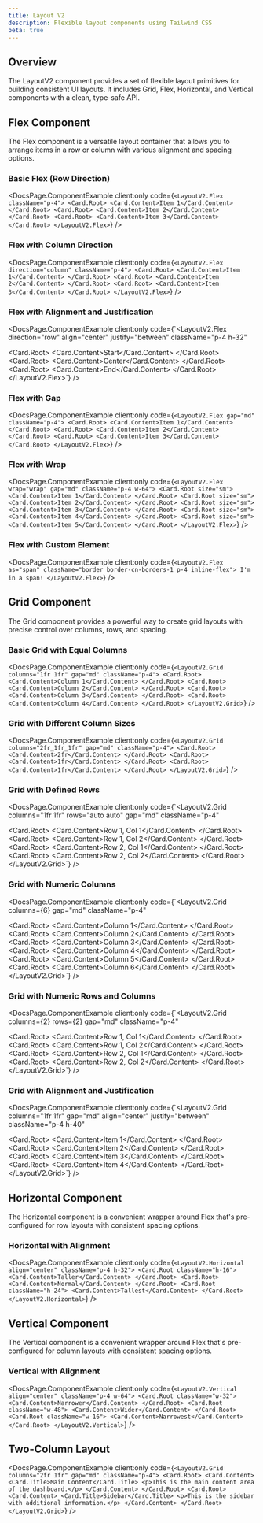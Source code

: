 ```yaml
---
title: Layout V2
description: Flexible layout components using Tailwind CSS
beta: true
---
```



## Overview

The LayoutV2 component provides a set of flexible layout primitives for building consistent UI layouts. It includes Grid, Flex, Horizontal, and Vertical components with a clean, type-safe API.

## Flex Component

The Flex component is a versatile layout container that allows you to arrange items in a row or column with various alignment and spacing options.

### Basic Flex (Row Direction)

<DocsPage.ComponentExample
  client:only
  code={`<LayoutV2.Flex className="p-4">
  <Card.Root>
    <Card.Content>Item 1</Card.Content>
  </Card.Root>
  <Card.Root>
    <Card.Content>Item 2</Card.Content>
  </Card.Root>
  <Card.Root>
    <Card.Content>Item 3</Card.Content>
  </Card.Root>
</LayoutV2.Flex>`}
/>

### Flex with Column Direction

<DocsPage.ComponentExample
  client:only
  code={`<LayoutV2.Flex direction="column" className="p-4">
  <Card.Root>
    <Card.Content>Item 1</Card.Content>
  </Card.Root>
  <Card.Root>
    <Card.Content>Item 2</Card.Content>
  </Card.Root>
  <Card.Root>
    <Card.Content>Item 3</Card.Content>
  </Card.Root>
</LayoutV2.Flex>`}
/>

### Flex with Alignment and Justification

<DocsPage.ComponentExample
  client:only
  code={`<LayoutV2.Flex 
  direction="row" 
  align="center" 
  justify="between" 
  className="p-4 h-32"
>
  <Card.Root>
    <Card.Content>Start</Card.Content>
  </Card.Root>
  <Card.Root>
    <Card.Content>Center</Card.Content>
  </Card.Root>
  <Card.Root>
    <Card.Content>End</Card.Content>
  </Card.Root>
</LayoutV2.Flex>`}
/>

### Flex with Gap

<DocsPage.ComponentExample
  client:only
  code={`<LayoutV2.Flex gap="md" className="p-4">
  <Card.Root>
    <Card.Content>Item 1</Card.Content>
  </Card.Root>
  <Card.Root>
    <Card.Content>Item 2</Card.Content>
  </Card.Root>
  <Card.Root>
    <Card.Content>Item 3</Card.Content>
  </Card.Root>
</LayoutV2.Flex>`}
/>

### Flex with Wrap

<DocsPage.ComponentExample
  client:only
  code={`<LayoutV2.Flex wrap="wrap" gap="md" className="p-4 w-64">
  <Card.Root size="sm">
    <Card.Content>Item 1</Card.Content>
  </Card.Root>
  <Card.Root size="sm">
    <Card.Content>Item 2</Card.Content>
  </Card.Root>
  <Card.Root size="sm">
    <Card.Content>Item 3</Card.Content>
  </Card.Root>
  <Card.Root size="sm">
    <Card.Content>Item 4</Card.Content>
  </Card.Root>
  <Card.Root size="sm">
    <Card.Content>Item 5</Card.Content>
  </Card.Root>
</LayoutV2.Flex>`}
/>

### Flex with Custom Element

<DocsPage.ComponentExample
  client:only
  code={`<LayoutV2.Flex as="span" className="border border-cn-borders-1 p-4 inline-flex">
  I'm in a span!
</LayoutV2.Flex>`}
/>

## Grid Component

The Grid component provides a powerful way to create grid layouts with precise control over columns, rows, and spacing.

### Basic Grid with Equal Columns

<DocsPage.ComponentExample
  client:only
  code={`<LayoutV2.Grid columns="1fr 1fr" gap="md" className="p-4">
  <Card.Root>
    <Card.Content>Column 1</Card.Content>
  </Card.Root>
  <Card.Root>
    <Card.Content>Column 2</Card.Content>
  </Card.Root>
  <Card.Root>
    <Card.Content>Column 3</Card.Content>
  </Card.Root>
  <Card.Root>
    <Card.Content>Column 4</Card.Content>
  </Card.Root>
</LayoutV2.Grid>`}
/>

### Grid with Different Column Sizes

<DocsPage.ComponentExample
  client:only
  code={`<LayoutV2.Grid columns="2fr_1fr_1fr" gap="md" className="p-4">
  <Card.Root>
    <Card.Content>2fr</Card.Content>
  </Card.Root>
  <Card.Root>
    <Card.Content>1fr</Card.Content>
  </Card.Root>
  <Card.Root>
    <Card.Content>1fr</Card.Content>
  </Card.Root>
</LayoutV2.Grid>`}
/>

### Grid with Defined Rows

<DocsPage.ComponentExample
  client:only
  code={`<LayoutV2.Grid 
  columns="1fr 1fr" 
  rows="auto auto" 
  gap="md" 
  className="p-4"
>
  <Card.Root>
    <Card.Content>Row 1, Col 1</Card.Content>
  </Card.Root>
  <Card.Root>
    <Card.Content>Row 1, Col 2</Card.Content>
  </Card.Root>
  <Card.Root>
    <Card.Content>Row 2, Col 1</Card.Content>
  </Card.Root>
  <Card.Root>
    <Card.Content>Row 2, Col 2</Card.Content>
  </Card.Root>
</LayoutV2.Grid>`}
/>

### Grid with Numeric Columns

<DocsPage.ComponentExample
  client:only
  code={`<LayoutV2.Grid 
  columns={6} 
  gap="md" 
  className="p-4"
>
  <Card.Root>
    <Card.Content>Column 1</Card.Content>
  </Card.Root>
  <Card.Root>
    <Card.Content>Column 2</Card.Content>
  </Card.Root>
  <Card.Root>
    <Card.Content>Column 3</Card.Content>
  </Card.Root>
  <Card.Root>
    <Card.Content>Column 4</Card.Content>
  </Card.Root>
  <Card.Root>
    <Card.Content>Column 5</Card.Content>
  </Card.Root>
  <Card.Root>
    <Card.Content>Column 6</Card.Content>
  </Card.Root>
</LayoutV2.Grid>`}
/>

### Grid with Numeric Rows and Columns

<DocsPage.ComponentExample
  client:only
  code={`<LayoutV2.Grid 
  columns={2} 
  rows={2}
  gap="md" 
  className="p-4"
>
  <Card.Root>
    <Card.Content>Row 1, Col 1</Card.Content>
  </Card.Root>
  <Card.Root>
    <Card.Content>Row 1, Col 2</Card.Content>
  </Card.Root>
  <Card.Root>
    <Card.Content>Row 2, Col 1</Card.Content>
  </Card.Root>
  <Card.Root>
    <Card.Content>Row 2, Col 2</Card.Content>
  </Card.Root>
</LayoutV2.Grid>`}
/>

### Grid with Alignment and Justification

<DocsPage.ComponentExample
  client:only
  code={`<LayoutV2.Grid 
  columns="1fr 1fr" 
  gap="md" 
  align="center" 
  justify="between" 
  className="p-4 h-40"
>
  <Card.Root>
    <Card.Content>Item 1</Card.Content>
  </Card.Root>
  <Card.Root>
    <Card.Content>Item 2</Card.Content>
  </Card.Root>
  <Card.Root>
    <Card.Content>Item 3</Card.Content>
  </Card.Root>
  <Card.Root>
    <Card.Content>Item 4</Card.Content>
  </Card.Root>
</LayoutV2.Grid>`}
/>

## Horizontal Component

The Horizontal component is a convenient wrapper around Flex that's pre-configured for row layouts with consistent spacing options.

### Horizontal with Alignment

<DocsPage.ComponentExample
  client:only
  code={`<LayoutV2.Horizontal align="center" className="p-4 h-32">
  <Card.Root className="h-16">
    <Card.Content>Taller</Card.Content>
  </Card.Root>
  <Card.Root>
    <Card.Content>Normal</Card.Content>
  </Card.Root>
  <Card.Root className="h-24">
    <Card.Content>Tallest</Card.Content>
  </Card.Root>
</LayoutV2.Horizontal>`}
/>

## Vertical Component

The Vertical component is a convenient wrapper around Flex that's pre-configured for column layouts with consistent spacing options.

### Vertical with Alignment

<DocsPage.ComponentExample
  client:only
  code={`<LayoutV2.Vertical align="center" className="p-4 w-64">
  <Card.Root className="w-32">
    <Card.Content>Narrower</Card.Content>
  </Card.Root>
  <Card.Root className="w-48">
    <Card.Content>Wider</Card.Content>
  </Card.Root>
  <Card.Root className="w-16">
    <Card.Content>Narrowest</Card.Content>
  </Card.Root>
</LayoutV2.Vertical>`}
/>

## Two-Column Layout

<DocsPage.ComponentExample
  client:only
  code={`<LayoutV2.Grid columns="2fr 1fr" gap="md" className="p-4">
  <Card.Root>
    <Card.Content>
      <Card.Title>Main Content</Card.Title>
      <p>This is the main content area of the dashboard.</p>
    </Card.Content>
  </Card.Root>
  <Card.Root>
    <Card.Content>
      <Card.Title>Sidebar</Card.Title>
      <p>This is the sidebar with additional information.</p>
    </Card.Content>
  </Card.Root>
</LayoutV2.Grid>`}
/>
